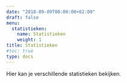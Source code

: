 ```yaml
---
date: "2018-09-09T00:00:00+02:00"
draft: false
menu:
  statistieken:
    name: Statistieken
    weight: 1
title: Statistieken
#toc: true
type: docs
---
```


Hier kan je verschillende statistieken bekijken.
